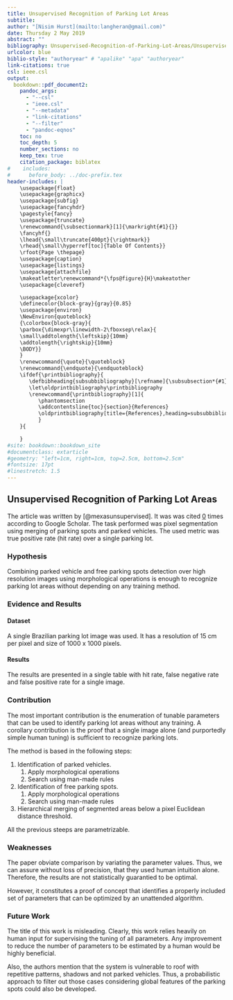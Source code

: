 ---
title: Unsupervised Recognition of Parking Lot Areas
subtitle:
author: "[Nisim Hurst](mailto:langheran@gmail.com)"
date: Thursday 2 May 2019
abstract: ""
bibliography: Unsupervised-Recognition-of-Parking-Lot-Areas/Unsupervised-Recognition-of-Parking-Lot-Areas.bib
urlcolor: blue
biblio-style: "authoryear" # "apalike" "apa" "authoryear"
link-citations: true
csl: ieee.csl
output:
  bookdown::pdf_document2:
    pandoc_args:
      - "--csl"
      - "ieee.csl"
      - "--metadata"
      - "link-citations"
      - "--filter"
      - "pandoc-eqnos"
    toc: no
    toc_depth: 5
    number_sections: no
    keep_tex: true
    citation_package: biblatex
#    includes:
#      before_body: ../doc-prefix.tex
header-includes: |
    \usepackage{float}
    \usepackage{graphicx}
    \usepackage{subfig}
    \usepackage{fancyhdr}
    \pagestyle{fancy}
    \usepackage{truncate}
    \renewcommand{\subsectionmark}[1]{\markright{#1}{}}
    \fancyhf{}
    \lhead{\small\truncate{400pt}{\rightmark}}
    \rhead{\small\hyperref[toc]{Table Of Contents}}
    \rfoot{Page \thepage}
    \usepackage{caption}
    \usepackage{listings}
    \usepackage{attachfile}
    \makeatletter\renewcommand*{\fps@figure}{H}\makeatother
    \usepackage{cleveref}

    \usepackage{xcolor}
    \definecolor{block-gray}{gray}{0.85}
    \usepackage{environ}
    \NewEnviron{quoteblock}
    {\colorbox{block-gray}{
    \parbox{\dimexpr\linewidth-2\fboxsep\relax}{
    \small\addtolength{\leftskip}{10mm}
    \addtolength{\rightskip}{10mm}
    \BODY}}
    }
    \renewcommand{\quote}{\quoteblock}
    \renewcommand{\endquote}{\endquoteblock}
    \ifdef{\printbibliography}{
       \defbibheading{subsubbibliography}[\refname]{\subsubsection*{#1}}
       \let\oldprintbibliography\printbibliography
       \renewcommand{\printbibliography}[1]{
          \phantomsection
          \addcontentsline{toc}{section}{References}
          \oldprintbibliography[title={References},heading=subsubbibliography]
          }
    }{

    }
#site: bookdown::bookdown_site
#documentclass: extarticle
#geometry: "left=1cm, right=1cm, top=2.5cm, bottom=2.5cm"
#fontsize: 17pt
#linestretch: 1.5
---
\label{toc}

## Unsupervised Recognition of Parking Lot Areas
The article was written by [@mexasunsupervised]. It was was cited [0](https://scholar.google.com/scholar?q=Unsupervised%20Recognition%20of%20Parking%20Lot%20Areas%20mexas&hl=en&as_sdt=0&as_vis=1&oi=scholart&sa=X&ved=0ahUKEwiN67qBocbWAhXrjVQKHcX0BYwQgQMIMDAA) times according to Google Scholar. The task performed was pixel segmentation using merging of parking spots and parked vehicles. The used metric was true positive rate (hit rate) over a single parking lot.

### Hypothesis
Combining parked vehicle and free parking spots detection over high resolution images using morphological operations is enough to recognize parking lot areas without depending on any training method.

### Evidence and Results
#### Dataset
A single Brazilian parking lot image was used. It has a resolution of 15 cm per pixel and size of 1000 x 1000 pixels. 

#### Results
The results are presented in a single table with hit rate, false negative rate and false positive rate for a single image.

### Contribution
The most important contribution is the enumeration of tunable parameters that can be used to identify parking lot areas without any training. A corollary contribution is the proof that a single image alone (and purportedly simple human tuning) is sufficient to recognize parking lots.

The method is based in the following steps:

1. Identification of parked vehicles.
   1. Apply morphological operations
   2. Search using man-made rules
2. Identification of free parking spots.
   1. Apply morphological operations
   2. Search using man-made rules
3. Hierarchical merging of segmented areas below a pixel Euclidean distance threshold.

All the previous steeps are parametrizable.

### Weaknesses
The paper obviate comparison by variating the parameter values. Thus, we can assure without loss of precision, that they used human intuition alone. Therefore, the results are not statistically guarantied to be optimal.

However, it constitutes a proof of concept that identifies a properly included set of parameters that can be optimized by an unattended algorithm.

### Future Work
The title of this work is misleading. Clearly, this work relies heavily on human input for supervising the tuning of all parameters. Any improvement to reduce the number of parameters to be estimated by a human would be highly beneficial.

Also, the authors mention that the system is vulnerable to roof with repetitive patterns, shadows and not parked vehicles. Thus, a probabilistic approach to filter out those cases considering global features of the parking spots could also be developed. 